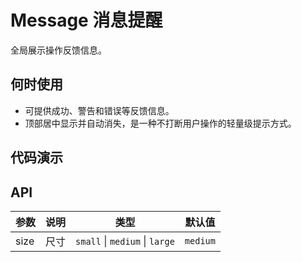 
# Message 消息提醒

全局展示操作反馈信息。

## 何时使用

- 可提供成功、警告和错误等反馈信息。
- 顶部居中显示并自动消失，是一种不打断用户操作的轻量级提示方式。

## 代码演示

<Usage src='/components/message/basic.tsx' title='基本' description='最简单的用法。' />

## API

| 参数 | 说明 | 类型                           | 默认值   |
| ---- | ---- | ------------------------------ | -------- |
| size | 尺寸 | `small` \| `medium` \| `large` | `medium` |
